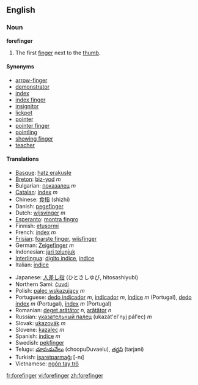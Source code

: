 ==English==
===Noun===
'''forefinger'''
#The first [[finger]] next to the [[thumb]].

====Synonyms====
*[[arrow-finger]]
*[[demonstrator]]
*[[index]]
*[[index finger]]
*[[insignitor]]
*[[lickpot]]
*[[pointer]]
*[[pointer finger]]
*[[pointling]]
*[[showing finger]]
*[[teacher]]

====Translations====
{{top}}
*[[Basque]]: [[hatz erakusle]]
*[[Breton]]: [[biz-yod]] ''m''
*Bulgarian: [[показалец]] ''m''
*[[Catalan]]: [[índex]] ''m''
*Chinese: [[食指]] (shizhi)
*Danish: [[pegefinger]]
*Dutch: [[wijsvinger]] ''m''
*[[Esperanto]]: [[montra fingro]]
*Finnish: [[etusormi]]
*French: [[index]] ''m''
*[[Frisian]]: [[foarste finger]], [[wiisfinger]]
*German: [[Zeigefinger]] ''m''
*Indonesian: [[jari telunjuk]]
*[[Interlingua]]: [[digito indice]], [[indice]]
*Italian: [[indice]]
{{mid}}
*Japanese: [[人差し指]] (ひとさしゆび, hitosashiyubi)
*Northern Sami: [[čuvdi]]
*Polish: [[palec wskazujący]] ''m''
*Portuguese: [[dedo indicador]] ''m'', [[indicador]] ''m'', [[índice]] ''m'' (Portugal), [[dedo índex]] ''m'' (Portugal), [[índex]] ''m'' (Portugal)
*Romanian: [[deget arătător]] ''n'', [[arătător]] ''n''
*Russian: [[указательный палец]] (ukazát'el'nyj pál'ec) ''m''
*Slovak: [[ukazovák]] ''m''
*Slovene: [[kazalec]] ''m''
*Spanish: [[índice]] ''m''
*Swedish: [[pekfinger]] {{n}}
*Telugu: [[చూపుడువేలు]] (choopuDuvaelu), [[తర్జని]] (tarjani)
*Turkish: [[işaretparmağı]] [-nı]
*Vietnamese: [[ngón tay trỏ]]
{{bottom}}

[[fr:forefinger]]
[[vi:forefinger]]
[[zh:forefinger]]